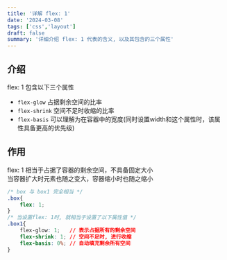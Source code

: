 ```yaml
---
title: '详解 flex: 1'
date: '2024-03-08'
tags: ['css','layout']
draft: false
summary: '详细介绍 flex: 1 代表的含义, 以及其包含的三个属性'
---
```


## 介绍
flex: 1 包含以下三个属性
- `flex-glow` 占据剩余空间的比率
- `flex-shrink` 空间不足时收缩的比率
- `flex-basis` 可以理解为在容器中的宽度(同时设置width和这个属性时，该属性具备更高的优先级)

## 作用
flex: 1 相当于占据了容器的剩余空间，不具备固定大小<br/>
当容器扩大时元素也随之变大，容器缩小时也随之缩小
```css
/* box 与 box1 完全相当 */ 
.box{
    flex: 1;
}
/* 当设置flex: 1时, 就相当于设置了以下属性值 */
.box1{
    flex-glow: 1;   // 表示占据所有的剩余空间
    flex-shrink: 1; // 空间不足时, 进行收缩
    flex-basis: 0%; // 自动填充剩余所有空间
}
```

